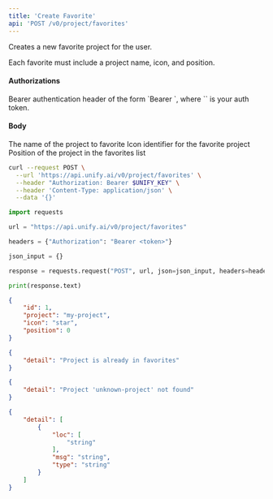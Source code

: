 ```yaml
---
title: 'Create Favorite'
api: 'POST /v0/project/favorites'
---
```

Creates a new favorite project for the user.

Each favorite must include a project name, icon, and position.

#### Authorizations

<ParamField header="Authorization" type="string" required="true">
  Bearer authentication header of the form `Bearer <token>`, where `<token>` is your auth token.
</ParamField>

#### Body

<ParamField body="project" type="string" required="true">
The name of the project to favorite
</ParamField>

<ParamField body="icon" type="string" required="true">
Icon identifier for the favorite project
</ParamField>

<ParamField body="position" type="integer" required="true">
Position of the project in the favorites list
</ParamField>

<RequestExample>

```bash cURL
curl --request POST \
  --url 'https://api.unify.ai/v0/project/favorites' \
  --header "Authorization: Bearer $UNIFY_KEY" \
  --header 'Content-Type: application/json' \
  --data '{}'
```

```python Python
import requests

url = "https://api.unify.ai/v0/project/favorites"

headers = {"Authorization": "Bearer <token>"}

json_input = {}

response = requests.request("POST", url, json=json_input, headers=headers)

print(response.text)
```

</RequestExample>
<ResponseExample>

```json 201
{
    "id": 1,
    "project": "my-project",
    "icon": "star",
    "position": 0
}
```

```json 400
{
    "detail": "Project is already in favorites"
}
```

```json 404
{
    "detail": "Project 'unknown-project' not found"
}
```

```json 422
{
    "detail": [
        {
            "loc": [
                "string"
            ],
            "msg": "string",
            "type": "string"
        }
    ]
}
```

</ResponseExample>
